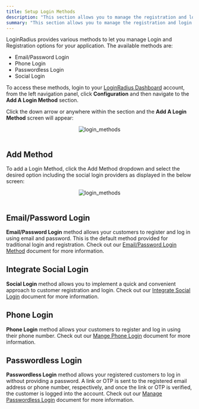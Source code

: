 ```yaml
---
title: Setup Login Methods
description: "This section allows you to manage the registration and login options for your application."
summary: "This section allows you to manage the registration and login options for your application."
---
```




LoginRadius provides various methods to let you manage Login and Registration options for your application. The available methods are:

- Email/Password Login
- Phone Login
- Passwordless Login
- Social Login

To access these methods, login to your [LoginRadius Dashboard](https://dashboard.loginradius.com/dashboard) account, from the left navigation panel, click **Configuration** and then navigate to the **Add A Login Method** section. 

Click the down arrow or anywhere within the section and the **Add A Login Method** screen will appear:

<div style="text-align:center">
  <img src="../assets/howto/implement-social-login/login-methods.png" alt="login_methods" />
</div>
<br/>

## Add Method
To add a Login Method, click the Add Method dropdown and select the desired option including the social login providers as displayed in the below screen:

<div style="text-align:center">
  <img src="../assets/howto/setup-login-methods/add-method.png" alt="login_methods" />
</div>
<br/>

## Email/Password Login
**Email/Password Login** method allows your customers to register and log in using email and password. This is the default method provided for traditional login and registration. Check out our [Email/Password Login Method](/howto/manage-email-password-login/) document for more information.

## Integrate Social Login
**Social Login** method allows you to implement a quick and convenient approach to customer registration and login. Check out our [Integrate Social Login](/howto/social-login/) document for more information.

## <Pro>Phone Login </Pro>
**Phone Login** method allows your customers to register and log in using their phone number. Check out our [Mange Phone Login](/howto/manage-phone-login/) document for more information.

## <Pro> Passwordless Login </Pro>
**Passwordless Login** method allows your registered customers to log in without providing a password. A link or OTP is sent to the registered email address or phone number, respectively, and once the link or OTP is verified, the customer is logged into the account. Check out our [Manage Passwordless Login](/howto/manage-passwordless-login/) document for more information.

